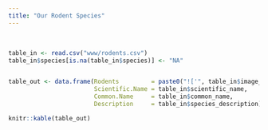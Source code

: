 ```yaml
---
title: "Our Rodent Species"
---
```

<br>

```r

table_in <- read.csv("www/rodents.csv")
table_in$species[is.na(table_in$species)] <- "NA"


table_out <- data.frame(Rodents         = paste0("!['", table_in$image_alt_text, "'](www/", table_in$species, ".png)"),
                        Scientific.Name = table_in$scientific_name,
                        Common.Name     = table_in$common_name,
                        Description     = table_in$species_description)

knitr::kable(table_out)

```
 